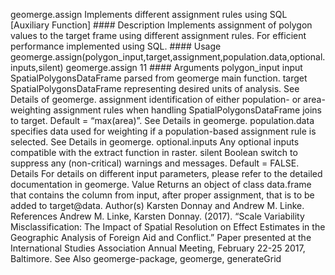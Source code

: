 
geomerge.assign Implements different assignment rules using SQL [Auxiliary Function]
#### Description
Implements assignment of polygon values to the target frame using different assignment rules.
For efficient performance implemented using SQL.
#### Usage
geomerge.assign(polygon_input,target,assignment,population.data,optional.inputs,silent)
geomerge.assign 11
#### Arguments
polygon_input input SpatialPolygonsDataFrame parsed from geomerge main function.
target SpatialPolygonsDataFrame representing desired units of analysis. See Details
of geomerge.
assignment identification of either population- or area-weighting assignment rules when
handling SpatialPolygonsDataFrame joins to target. Default = "max(area)".
See Details in geomerge.
population.data
specifies data used for weighting if a population-based assignment rule is selected. See Details in geomerge.
optional.inputs
Any optional inputs compatible with the extract function in raster.
silent Boolean switch to suppress any (non-critical) warnings and messages. Default
= FALSE.
Details
For details on different input parameters, please refer to the detailed documentation in geomerge.
Value
Returns an object of class data.frame that contains the column from input, after proper assignment, that is to be added to target@data.
Author(s)
Karsten Donnay and Andrew M. Linke.
References
Andrew M. Linke, Karsten Donnay. (2017). "Scale Variability Misclassification: The Impact of
Spatial Resolution on Effect Estimates in the Geographic Analysis of Foreign Aid and Conflict."
Paper presented at the International Studies Association Annual Meeting, February 22-25 2017,
Baltimore.
See Also
geomerge-package, geomerge, generateGrid
